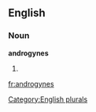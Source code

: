 
==English==

===Noun===
'''androgynes'''

# {{plural of|[[androgyne]]}}

[[Category:English plurals]]

[[fr:androgynes]]